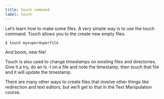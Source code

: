 ```yaml
---
title: touch command
label: touch
---
```


Let’s learn how to make some files. A very simple way is to use the touch command. Touch allows you to the create new empty files.

```shell
$ touch mysuperduperfile
```

And boom, new file!

Touch is also used to change timestamps on existing files and directories. Give it a try, do an ls -l on a file and note the timestamp, then touch that file and it will update the timestamp.

There are many other ways to create files that involve other things like redirection and text editors, but we’ll get to that in the Text Manipulation course.
